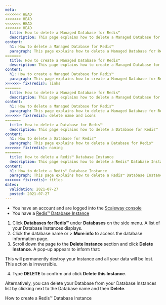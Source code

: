 ```yaml
---
meta:
<<<<<<< HEAD
<<<<<<< HEAD
<<<<<<< HEAD
<<<<<<< HEAD
  title: How to delete a Managed Database for Redis™
  description: This page explains how to delete a Managed Database for Redis™
content:
  h1: How to delete a Managed Database for Redis™ 
  paragraph: This page explains how to delete a Managed Database for Redis™ 
=======
  title: How to create a Managed Database for Redis™
  description: This page explains how to create a Managed Database for Redis™
content:
  h1: How to create a Managed Database for Redis™ 
  paragraph: This page explains how to create a Managed Database for Redis™ 
>>>>>>> fix(redis): links
=======
  title: How to delete a Managed Database for Redis™
  description: This page explains how to delete a Managed Database for Redis™
content:
  h1: How to delete a Managed Database for Redis™ 
  paragraph: This page explains how to delete a Managed Database for Redis™ 
>>>>>>> fix(redis): delete name and icons
=======
  title: How to delete a Database for Redis™
  description: This page explains how to delete a Database for Redis™
content:
  h1: How to delete a Database for Redis™ 
  paragraph: This page explains how to delete a Database for Redis™ 
>>>>>>> fix(redis): naming
=======
  title: How to delete a Redis™ Database Instance
  description: This page explains how to delete a Redis™ Database Instance
content:
  h1: How to delete a Redis™ Database Instance
  paragraph: This page explains how to delete a Redis™ Database Instance 
>>>>>>> fix(redis): titles
dates:
  validation: 2021-07-27
  posted: 2021-07-27
---
```


<Message type="requirement">

- You have an account and are logged into the [Scaleway console](https://console.scaleway.com)
- You have a [Redis™ Database Instance](/databases/databases-for-redis/how-to/create-a-database-for-redis)

</Message>

1. Click **Databases for Redis™** under **Databases** on the side menu. A list of your Database Instances displays.
2. Click the database name or <Icon name="more" /> > **More info** to access the database information page.
3. Scroll down the page to the **Delete Instance** section and click **Delete Instance**. A pop-up appears to inform that:

  <Message type="important">

  This will permanently destroy your Instance and all your data will be lost. This action is irreversible.

  </Message>

4. Type **DELETE** to confirm and click **Delete this Instance**.

<Message type="tip">

Alternatively, you can delete your Database from your Database Instances list by clicking <Icon name="more" /> next to the Database name and then **Delete**.

</Message>

<Navigation title="See Also">
  <PreviousButton to="/databases/databases-for-redis/how-to/create-a-database-for-redis">How to create a Redis™ Database Instance</PreviousButton>
</Navigation>
